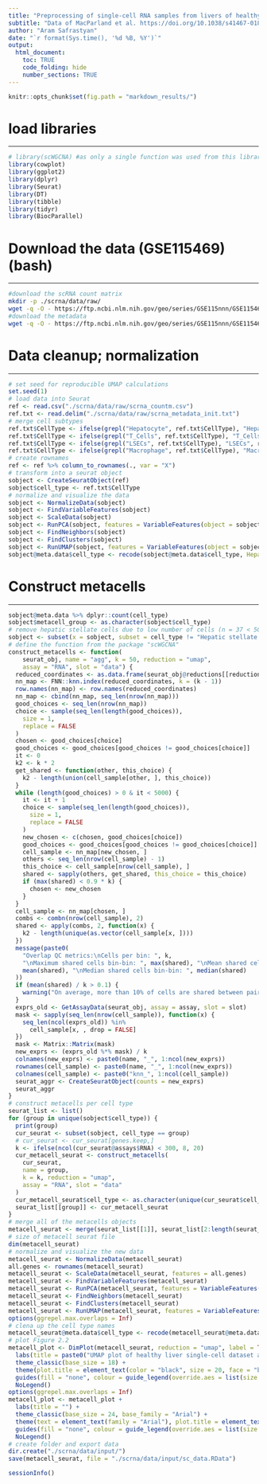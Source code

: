 ```yaml
---
title: "Preprocessing of single-cell RNA samples from livers of healthy donors & generation of Figure 2.2"
subtitle: "Data of MacParland et al. https://doi.org/10.1038/s41467-018-06318-7"
author: "Aram Safrastyan"
date: "`r format(Sys.time(), '%d %B, %Y')`"
output:
  html_document: 
    toc: TRUE
    code_folding: hide
    number_sections: TRUE
---
```


<style type="text/css">
.main-container {
  max-width: 1500px;
  margin-left: auto;
  margin-right: auto;
}
</style>

```r
knitr::opts_chunk$set(fig.path = "markdown_results/")
```

# load libraries
***

```r
# library(scWGCNA) #as only a single function was used from this library, the function was created in this file from the code available at https://github.com/smorabit/hdWGCNA/blob/dd63fa9de19d548a9c82c78742f27ebbef4b27dc/R/scWGCNA.R
library(cowplot)
library(ggplot2)
library(dplyr)
library(Seurat)
library(DT)
library(tibble)
library(tidyr)
library(BiocParallel)
```

#  Download the data (GSE115469) (bash)
***

```bash
#download the scRNA count matrix
mkdir -p ./scrna/data/raw/
wget -q -O - https://ftp.ncbi.nlm.nih.gov/geo/series/GSE115nnn/GSE115469/suppl/GSE115469_Data.csv.gz | gunzip -c > ./scrna/data/raw/scrna_countm.csv 
#download the metadata
wget -q -O - https://ftp.ncbi.nlm.nih.gov/geo/series/GSE115nnn/GSE115469/suppl/GSE115469_CellClusterType.txt.gz | gunzip -c > ./scrna/data/raw/scrna_metadata_init.txt 
```

# Data cleanup; normalization
***

```r
# set seed for reproducible UMAP calculations
set.seed(1)
# load data into Seurat
ref <- read.csv("./scrna/data/raw/scrna_countm.csv")
ref.txt <- read.delim("./scrna/data/raw/scrna_metadata_init.txt")
# merge cell subtypes
ref.txt$CellType <- ifelse(grepl("Hepatocyte", ref.txt$CellType), "Hepatocyte", ref.txt$CellType)
ref.txt$CellType <- ifelse(grepl("T_Cells", ref.txt$CellType), "T_Cells", ref.txt$CellType)
ref.txt$CellType <- ifelse(grepl("LSECs", ref.txt$CellType), "LSECs", ref.txt$CellType)
ref.txt$CellType <- ifelse(grepl("Macrophage", ref.txt$CellType), "Macrophage", ref.txt$CellType)
# create rownames
ref <- ref %>% column_to_rownames(., var = "X")
# transform into a seurat object
sobject <- CreateSeuratObject(ref)
sobject$cell_type <- ref.txt$CellType
# normalize and visualize the data
sobject <- NormalizeData(sobject)
sobject <- FindVariableFeatures(sobject)
sobject <- ScaleData(sobject)
sobject <- RunPCA(sobject, features = VariableFeatures(object = sobject))
sobject <- FindNeighbors(sobject)
sobject <- FindClusters(sobject)
sobject <- RunUMAP(sobject, features = VariableFeatures(object = sobject))
sobject@meta.data$cell_type <- recode(sobject@meta.data$cell_type, Hepatocyte = "Hepatocytes", T_Cells = "T cells", Macrophage = "Macrophages", "NK-like_Cells" = "NK-like cells", Erythroid_Cells = "Erythroid cells", Mature_B_Cells = "Mature B cells", Plasma_Cells = "Plasma cells", Portal_endothelial_Cells = "Portal endothelial cells", Hepatic_Stellate_Cells = "Hepatic stellate cells")
```

# Construct metacells
***

```r
sobject@meta.data %>% dplyr::count(cell_type)
sobject$metacell_group <- as.character(sobject$cell_type)
# remove hepatic stellate cells due to low number of cells (n = 37 < 50)
sobject <- subset(x = sobject, subset = cell_type != "Hepatic stellate cells")
# define the function from the package "scWGCNA"
construct_metacells <- function(
    seurat_obj, name = "agg", k = 50, reduction = "umap",
    assay = "RNA", slot = "data") {
  reduced_coordinates <- as.data.frame(seurat_obj@reductions[[reduction]]@cell.embeddings)
  nn_map <- FNN::knn.index(reduced_coordinates, k = (k - 1))
  row.names(nn_map) <- row.names(reduced_coordinates)
  nn_map <- cbind(nn_map, seq_len(nrow(nn_map)))
  good_choices <- seq_len(nrow(nn_map))
  choice <- sample(seq_len(length(good_choices)),
    size = 1,
    replace = FALSE
  )
  chosen <- good_choices[choice]
  good_choices <- good_choices[good_choices != good_choices[choice]]
  it <- 0
  k2 <- k * 2
  get_shared <- function(other, this_choice) {
    k2 - length(union(cell_sample[other, ], this_choice))
  }
  while (length(good_choices) > 0 & it < 5000) {
    it <- it + 1
    choice <- sample(seq_len(length(good_choices)),
      size = 1,
      replace = FALSE
    )
    new_chosen <- c(chosen, good_choices[choice])
    good_choices <- good_choices[good_choices != good_choices[choice]]
    cell_sample <- nn_map[new_chosen, ]
    others <- seq_len(nrow(cell_sample) - 1)
    this_choice <- cell_sample[nrow(cell_sample), ]
    shared <- sapply(others, get_shared, this_choice = this_choice)
    if (max(shared) < 0.9 * k) {
      chosen <- new_chosen
    }
  }
  cell_sample <- nn_map[chosen, ]
  combs <- combn(nrow(cell_sample), 2)
  shared <- apply(combs, 2, function(x) {
    k2 - length(unique(as.vector(cell_sample[x, ])))
  })
  message(paste0(
    "Overlap QC metrics:\nCells per bin: ", k,
    "\nMaximum shared cells bin-bin: ", max(shared), "\nMean shared cells bin-bin: ",
    mean(shared), "\nMedian shared cells bin-bin: ", median(shared)
  ))
  if (mean(shared) / k > 0.1) {
    warning("On average, more than 10% of cells are shared between paired bins.")
  }
  exprs_old <- GetAssayData(seurat_obj, assay = assay, slot = slot)
  mask <- sapply(seq_len(nrow(cell_sample)), function(x) {
    seq_len(ncol(exprs_old)) %in%
      cell_sample[x, , drop = FALSE]
  })
  mask <- Matrix::Matrix(mask)
  new_exprs <- (exprs_old %*% mask) / k
  colnames(new_exprs) <- paste0(name, "_", 1:ncol(new_exprs))
  rownames(cell_sample) <- paste0(name, "_", 1:ncol(new_exprs))
  colnames(cell_sample) <- paste0("knn_", 1:ncol(cell_sample))
  seurat_aggr <- CreateSeuratObject(counts = new_exprs)
  seurat_aggr
}
# construct metacells per cell type
seurat_list <- list()
for (group in unique(sobject$cell_type)) {
  print(group)
  cur_seurat <- subset(sobject, cell_type == group)
  # cur_seurat <- cur_seurat[genes.keep,]
  k <- ifelse(ncol(cur_seurat@assays$RNA) < 300, 8, 20)
  cur_metacell_seurat <- construct_metacells(
    cur_seurat,
    name = group,
    k = k, reduction = "umap",
    assay = "RNA", slot = "data"
  )
  cur_metacell_seurat$cell_type <- as.character(unique(cur_seurat$cell_type))
  seurat_list[[group]] <- cur_metacell_seurat
}
# merge all of the metacells objects
metacell_seurat <- merge(seurat_list[[1]], seurat_list[2:length(seurat_list)])
# size of metacell seurat file
dim(metacell_seurat)
# normalize and visualize the new data
metacell_seurat <- NormalizeData(metacell_seurat)
all.genes <- rownames(metacell_seurat)
metacell_seurat <- ScaleData(metacell_seurat, features = all.genes)
metacell_seurat <- FindVariableFeatures(metacell_seurat)
metacell_seurat <- RunPCA(metacell_seurat, features = VariableFeatures(object = metacell_seurat))
metacell_seurat <- FindNeighbors(metacell_seurat)
metacell_seurat <- FindClusters(metacell_seurat)
metacell_seurat <- RunUMAP(metacell_seurat, features = VariableFeatures(object = metacell_seurat))
options(ggrepel.max.overlaps = Inf)
# clena up the cell type names
metacell_seurat@meta.data$cell_type <- recode(metacell_seurat@meta.data$cell_type, Hepatocyte = "Hepatocytes", T_Cells = "T cells", Macrophage = "Macrophages", "NK-like_Cells" = "NK-like cells", Erythroid_Cells = "Erythroid cells", Mature_B_Cells = "Mature B cells", Plasma_Cells = "Plasma cells", Portal_endothelial_Cells = "Portal endothelial cells")
# plot Figure 2.2
metacell_plot <- DimPlot(metacell_seurat, reduction = "umap", label = TRUE, repel = TRUE, label.size = 10, group.by = "cell_type", combine = TRUE) +
  labs(title = paste0("UMAP plot of healthy liver single-cell dataset after metacell transformation", "\n", "(MacParland et al.)")) +
  theme_classic(base_size = 18) +
  theme(plot.title = element_text(color = "black", size = 20, face = "bold", hjust = 0.5), legend.text = element_text(size = 20)) +
  guides(fill = "none", colour = guide_legend(override.aes = list(size = 10))) +
  NoLegend()
options(ggrepel.max.overlaps = Inf)
metacell_plot <- metacell_plot +
  labs(title = "") +
  theme_classic(base_size = 24, base_family = "Arial") +
  theme(text = element_text(family = "Arial"), plot.title = element_text(color = "black", size = 26, face = "bold", hjust = 0.5), plot.subtitle = element_text(color = "black", size = 25, face = "bold", hjust = 0.5), legend.text = element_text(size = 7)) +
  guides(fill = "none", colour = guide_legend(override.aes = list(size = 10))) +
  NoLegend()
# create folder and export data
dir.create("./scrna/data/input/")
save(metacell_seurat, file = "./scrna/data/input/sc_data.RData")
```

```r
sessionInfo()
```
